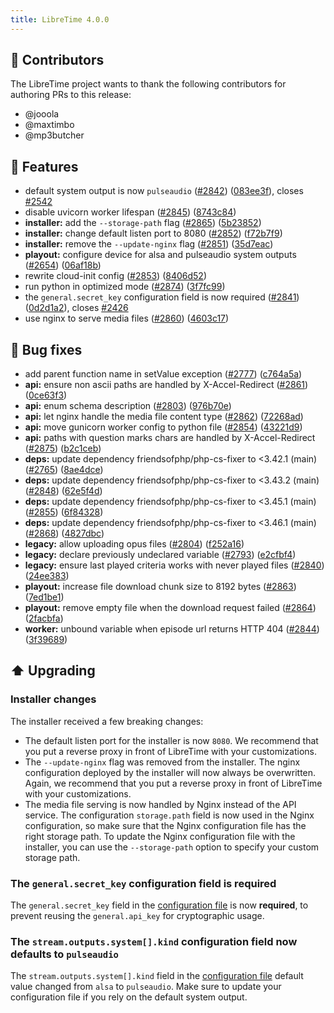 ```yaml
---
title: LibreTime 4.0.0
---
```



<ReleaseHead date="2024-01-07" version="4.0.0" />

## :sparkling_heart: Contributors

The LibreTime project wants to thank the following contributors for authoring PRs to this release:

- @jooola
- @maxtimbo
- @mp3butcher

## :rocket: Features

- default system output is now `pulseaudio` ([#2842](https://github.com/libretime/libretime/issues/2842)) ([083ee3f](https://github.com/libretime/libretime/commit/083ee3f1dd74441e288b4d63178ae9cea12ba286)), closes [#2542](https://github.com/libretime/libretime/issues/2542)
- disable uvicorn worker lifespan ([#2845](https://github.com/libretime/libretime/issues/2845)) ([8743c84](https://github.com/libretime/libretime/commit/8743c84d0f007a5430e9059c197a261e613cc642))
- **installer:** add the `--storage-path` flag ([#2865](https://github.com/libretime/libretime/issues/2865)) ([5b23852](https://github.com/libretime/libretime/commit/5b23852f8d144f0c7cdeb62831f7b1a27872b40e))
- **installer:** change default listen port to 8080 ([#2852](https://github.com/libretime/libretime/issues/2852)) ([f72b7f9](https://github.com/libretime/libretime/commit/f72b7f9c9727800a9d77d64c540c12f272bb0ae3))
- **installer:** remove the `--update-nginx` flag ([#2851](https://github.com/libretime/libretime/issues/2851)) ([35d7eac](https://github.com/libretime/libretime/commit/35d7eace13c2b9667fdb41fec0788118e0c5e63f))
- **playout:** configure device for alsa and pulseaudio system outputs ([#2654](https://github.com/libretime/libretime/issues/2654)) ([06af18b](https://github.com/libretime/libretime/commit/06af18b84e7dfaad95e3b55dda22ec1ddad27050))
- rewrite cloud-init config ([#2853](https://github.com/libretime/libretime/issues/2853)) ([8406d52](https://github.com/libretime/libretime/commit/8406d520d7a7bea4060be8a00e360bcf413cb2d5))
- run python in optimized mode ([#2874](https://github.com/libretime/libretime/issues/2874)) ([3f7fc99](https://github.com/libretime/libretime/commit/3f7fc99b6b343fbc8df319d8130ba8247aea96d8))
- the `general.secret_key` configuration field is now required ([#2841](https://github.com/libretime/libretime/issues/2841)) ([0d2d1a2](https://github.com/libretime/libretime/commit/0d2d1a26731a2b41ce5e574ed6de9950eaae4153)), closes [#2426](https://github.com/libretime/libretime/issues/2426)
- use nginx to serve media files ([#2860](https://github.com/libretime/libretime/issues/2860)) ([4603c17](https://github.com/libretime/libretime/commit/4603c1759f29b8a1adb3e83d610ca00e778d76bd))

## :bug: Bug fixes

- add parent function name in setValue exception ([#2777](https://github.com/libretime/libretime/issues/2777)) ([c764a5a](https://github.com/libretime/libretime/commit/c764a5a648ac6cf6c1f63cd9be6de9fe07c40988))
- **api:** ensure non ascii paths are handled by X-Accel-Redirect ([#2861](https://github.com/libretime/libretime/issues/2861)) ([0ce63f3](https://github.com/libretime/libretime/commit/0ce63f3bf0448580170024cdde96ee351ee5c358))
- **api:** enum schema description ([#2803](https://github.com/libretime/libretime/issues/2803)) ([976b70e](https://github.com/libretime/libretime/commit/976b70ed32a0e774cc0b72b8332372be32799ed1))
- **api:** let nginx handle the media file content type ([#2862](https://github.com/libretime/libretime/issues/2862)) ([72268ad](https://github.com/libretime/libretime/commit/72268ad9bb1a96b24efda7143b9371d6fd98ca03))
- **api:** move gunicorn worker config to python file ([#2854](https://github.com/libretime/libretime/issues/2854)) ([43221d9](https://github.com/libretime/libretime/commit/43221d9d7f34ba98a14db9906e350cb494a86b25))
- **api:** paths with question marks chars are handled by X-Accel-Redirect ([#2875](https://github.com/libretime/libretime/issues/2875)) ([b2c1ceb](https://github.com/libretime/libretime/commit/b2c1ceb89fafc76f18ec650d19ec0ff03e4a20b0))
- **deps:** update dependency friendsofphp/php-cs-fixer to &lt;3.42.1 (main) ([#2765](https://github.com/libretime/libretime/issues/2765)) ([8ae4dce](https://github.com/libretime/libretime/commit/8ae4dce9e7c013c1f66f1b4d5da4a8c91d3419b7))
- **deps:** update dependency friendsofphp/php-cs-fixer to &lt;3.43.2 (main) ([#2848](https://github.com/libretime/libretime/issues/2848)) ([62e5f4d](https://github.com/libretime/libretime/commit/62e5f4dfbb76ab1919c4905570cc34274c685cef))
- **deps:** update dependency friendsofphp/php-cs-fixer to &lt;3.45.1 (main) ([#2855](https://github.com/libretime/libretime/issues/2855)) ([6f84328](https://github.com/libretime/libretime/commit/6f8432838058be6ef1cfa7858f17b8272929896e))
- **deps:** update dependency friendsofphp/php-cs-fixer to &lt;3.46.1 (main) ([#2868](https://github.com/libretime/libretime/issues/2868)) ([4827dbc](https://github.com/libretime/libretime/commit/4827dbce711262e90238bb3b6c0a35b1ce3d6877))
- **legacy:** allow uploading opus files ([#2804](https://github.com/libretime/libretime/issues/2804)) ([f252a16](https://github.com/libretime/libretime/commit/f252a16637e113ceb1dd340fb7aad31af9c23ff0))
- **legacy:** declare previously undeclared variable ([#2793](https://github.com/libretime/libretime/issues/2793)) ([e2cfbf4](https://github.com/libretime/libretime/commit/e2cfbf4c038f28874a206df5805f04f69a40647b))
- **legacy:** ensure last played criteria works with never played files ([#2840](https://github.com/libretime/libretime/issues/2840)) ([24ee383](https://github.com/libretime/libretime/commit/24ee3830c23f7147f82febe3d3c6743d5ae8d4e6))
- **playout:** increase file download chunk size to 8192 bytes ([#2863](https://github.com/libretime/libretime/issues/2863)) ([7ed1be1](https://github.com/libretime/libretime/commit/7ed1be1816abef20b9ae59a8c66a9e48a34f37c5))
- **playout:** remove empty file when the download request failed ([#2864](https://github.com/libretime/libretime/issues/2864)) ([2facbfa](https://github.com/libretime/libretime/commit/2facbfaff23d4df0e7531b82f04f932bb2c4c9a4))
- **worker:** unbound variable when episode url returns HTTP 404 ([#2844](https://github.com/libretime/libretime/issues/2844)) ([3f39689](https://github.com/libretime/libretime/commit/3f396895e588e62183e01d17927d9bdbea512ee0))

## :arrow_up: Upgrading

### Installer changes

The installer received a few breaking changes:

- The default listen port for the installer is now `8080`. We recommend that you put a reverse proxy in front of LibreTime with your customizations.
- The `--update-nginx` flag was removed from the installer. The nginx configuration deployed by the installer will now always be overwritten. Again, we recommend that you put a reverse proxy in front of LibreTime with your customizations.
- The media file serving is now handled by Nginx instead of the API service. The configuration `storage.path` field is now used in the Nginx configuration, so make sure that the Nginx configuration file has the right storage path. To update the Nginx configuration file with the installer, you can use the `--storage-path` option to specify your custom storage path.

### The `general.secret_key` configuration field is required

The `general.secret_key` field in the [configuration file](../admin-manual/configuration.md#general) is now **required**, to prevent reusing the `general.api_key` for cryptographic usage.

### The `stream.outputs.system[].kind` configuration field now defaults to `pulseaudio`

The `stream.outputs.system[].kind` field in the [configuration file](../admin-manual/configuration.md#general) default value changed from `alsa` to `pulseaudio`. Make sure to update your configuration file if you rely on the default system output.
